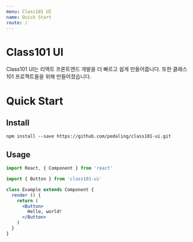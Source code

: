 ```yaml
---
menu: Class101 UI
name: Quick Start
route: /
---
```


# Class101 UI

Class101 UI는 리액트 프론트엔드 개발을 더 빠르고 쉽게 만들어줍니다. 또한 클래스101 프로젝트들을 위해 만들어졌습니다.

# Quick Start

## Install

```console
npm install --save https://github.com/pedaling/class101-ui.git
```

## Usage

```jsx
import React, { Component } from 'react'

import { Button } from 'class101-ui'

class Example extends Component {
  render () {
    return (
      <Button>
        Hello, world!
      </Button>
    )
  }
}
```
